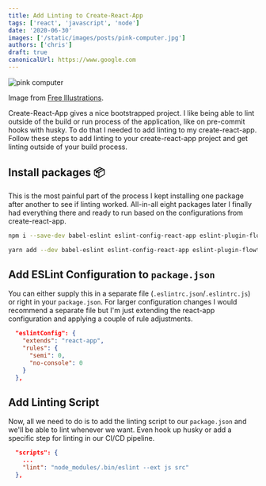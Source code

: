 ```yaml
---
title: Add Linting to Create-React-App
tags: ['react', 'javascript', 'node']
date: '2020-06-30'
images: ['/static/images/posts/pink-computer.jpg']
authors: ['chris']
draft: true
canonicalUrl: https://www.google.com
---
```


<Image
  className="w-full rounded-xl"
  alt="pink computer"
  src="/static/images/posts/pink-computer.jpg"
  layout="responsive"
  width={450}
  height={250}
/>

<TOCInline toc={props.toc} asDisclosure toHeading={3} />

Image from [Free Illustrations](https://freellustrations.com/).

Create-React-App gives a nice bootstrapped project. I like being able to lint outside of the build or run process of the application, like on pre-commit hooks with husky. To do that I needed to add linting to my create-react-app. Follow these steps to add linting to your create-react-app project and get linting outside of your build process.

## Install packages 📦

This is the most painful part of the process I kept installing one package after another to see if linting worked. All-in-all eight packages later I finally had everything there and ready to run based on the configurations from create-react-app.

```bash
npm i --save-dev babel-eslint eslint-config-react-app eslint-plugin-flowtype eslint-plugin-import eslint-plugin-jsx-a11y eslint-plugin-react eslint-plugin-react-hooks
```

```bash
yarn add --dev babel-eslint eslint-config-react-app eslint-plugin-flowtype eslint-plugin-import eslint-plugin-jsx-a11y eslint-plugin-react eslint-plugin-react-hooks
```

## Add ESLint Configuration to `package.json`

You can either supply this in a separate file (`.eslintrc.json`/`.eslintrc.js`) or right in your `package.json`. For larger configuration changes I would recommend a separate file but I'm just extending the react-app configuration and applying a couple of rule adjustments.

```json
  "eslintConfig": {
    "extends": "react-app",
    "rules": {
      "semi": 0,
      "no-console": 0
    }
  },
```

## Add Linting Script

Now, all we need to do is to add the linting script to our `package.json` and we'll be able to lint whenever we want. Even hook up husky or add a specific step for linting in our CI/CD pipeline.

```json
  "scripts": {
    ...
    "lint": "node_modules/.bin/eslint --ext js src"
  },
```
